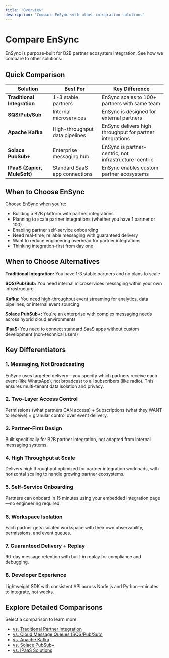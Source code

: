 ```yaml
---
title: "Overview"
description: "Compare EnSync with other integration solutions"
---
```


# Compare EnSync

EnSync is purpose-built for B2B partner ecosystem integration. See how we compare to other solutions:

## Quick Comparison

| **Solution** | **Best For** | **Key Difference** |
|-------------|-------------|-------------------|
| **Traditional Integration** | 1-3 stable partners | EnSync scales to 100+ partners with same team |
| **SQS/Pub/Sub** | Internal microservices | EnSync is designed for external partners |
| **Apache Kafka** | High-throughput data pipelines | EnSync delivers high throughput for partner integrations |
| **Solace PubSub+** | Enterprise messaging hub | EnSync is partner-centric, not infrastructure-centric |
| **IPaaS (Zapier, MuleSoft)** | Standard SaaS app connections | EnSync enables custom partner ecosystems |

## When to Choose EnSync

Choose EnSync when you're:
- Building a B2B platform with partner integrations
- Planning to scale partner integrations (whether you have 1 partner or 100)
- Enabling partner self-service onboarding
- Need real-time, reliable messaging with guaranteed delivery
- Want to reduce engineering overhead for partner integrations
- Thinking integration-first from day one

## When to Choose Alternatives

**Traditional Integration:** You have 1-3 stable partners and no plans to scale

**SQS/Pub/Sub:** You need internal microservices messaging within your own infrastructure

**Kafka:** You need high-throughput event streaming for analytics, data pipelines, or internal event sourcing

**Solace PubSub+:** You're an enterprise with complex messaging needs across hybrid cloud environments

**IPaaS:** You need to connect standard SaaS apps without custom development (non-technical users)

## Key Differentiators

### 1. Messaging, Not Broadcasting
EnSync uses targeted delivery—you specify which partners receive each event (like WhatsApp), not broadcast to all subscribers (like radio). This ensures multi-tenant data isolation and privacy.

### 2. Two-Layer Access Control
Permissions (what partners CAN access) + Subscriptions (what they WANT to receive) = granular control over event delivery.

### 3. Partner-First Design
Built specifically for B2B partner integration, not adapted from internal messaging systems.

### 4. High Throughput at Scale
Delivers high throughput optimized for partner integration workloads, with horizontal scaling to handle growing partner ecosystems.

### 5. Self-Service Onboarding
Partners can onboard in 15 minutes using your embedded integration page—no engineering required.

### 6. Workspace Isolation
Each partner gets isolated workspace with their own observability, permissions, and event queues.

### 7. Guaranteed Delivery + Replay
90-day message retention with built-in replay for compliance and debugging.

### 8. Developer Experience
Lightweight SDK with consistent API across Node.js and Python—minutes to integrate, not weeks.

## Explore Detailed Comparisons

Select a comparison to learn more:
- [vs. Traditional Partner Integration](/compare-ensync/traditional-integration)
- [vs. Cloud Message Queues (SQS/Pub/Sub)](/compare-ensync/message-queues)
- [vs. Apache Kafka](/compare-ensync/kafka)
- [vs. Solace PubSub+](/compare-ensync/solace)
- [vs. IPaaS Solutions](/compare-ensync/ipaas)
